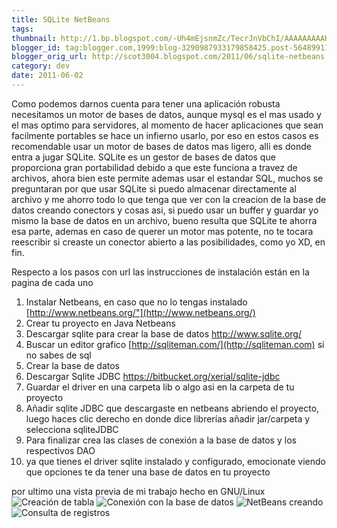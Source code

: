 ```yaml
---
title: SQLite NetBeans
tags:
thumbnail: http://1.bp.blogspot.com/-Uh4mEjsnmZc/TecrJnVbChI/AAAAAAAAAKQ/jh5bqLy2zkM/s72-c/instant%25C3%25A1nea1.png
blogger_id: tag:blogger.com,1999:blog-3290987933179858425.post-5648991122599032996
blogger_orig_url: http://scot3004.blogspot.com/2011/06/sqlite-netbeans.html
category: dev
date: 2011-06-02
---
```


Como podemos darnos cuenta para tener una aplicación robusta necesitamos un motor de bases de datos,
aunque mysql es el mas usado y el mas optimo para servidores,
al momento de hacer aplicaciones que sean facilmente portables se hace un infierno usarlo,
por eso en estos casos es recomendable usar un motor de bases de datos mas ligero, alli es donde entra a jugar SQLite.
SQLite es un gestor de bases de datos que proporciona gran portabilidad debido a que este funciona a travez de archivos,
ahora bien este permite ademas usar el estandar SQL,
muchos se preguntaran por que usar SQLite si puedo almacenar directamente al archivo
y me ahorro todo lo que tenga que ver con la creacion de la base de datos creando conectors y cosas asi,
si puedo usar un buffer y guardar yo mismo la base de datos en un archivo,
bueno resulta que SQLite te ahorra esa parte,
ademas en caso de querer un motor mas potente,
no te tocara reescribir si creaste un conector abierto a las posibilidades,
como yo XD, en fin.

<!-- more -->

Respecto a los pasos con url las instrucciones de instalación están en la pagina de cada uno

1.  Instalar Netbeans, en caso que no lo tengas instalado [http://www.netbeans.org/"](http://www.netbeans.org/)
2.  Crear tu proyecto en Java Netbeans
3.  Descargar sqlite para crear la base de datos <http://www.sqlite.org/>
4.  Buscar un editor grafico [http://sqliteman.com/](http://sqliteman.com) si no sabes de sql
5.  Crear la base de datos
6.  Descargar Sqlite JDBC <https://bitbucket.org/xerial/sqlite-jdbc>
7.  Guardar  el driver en una carpeta lib o algo asi en la carpeta de tu proyecto
8.  Añadir sqlite JDBC que descargaste en netbeans abriendo el proyecto, luego haces clic derecho en donde dice librerías añadir jar/carpeta y selecciona sqliteJDBC
9.  Para finalizar crea las clases de conexión a la base de datos y los respectivos DAO
10. ya que tienes el driver sqlite instalado y configurado, emocionate viendo que opciones te da tener una base de datos en tu proyecto

por ultimo una vista previa de mi trabajo
hecho en GNU/Linux
![Creación de tabla](//1.bp.blogspot.com/-Uh4mEjsnmZc/TecrJnVbChI/AAAAAAAAAKQ/jh5bqLy2zkM/s1600/instant%25C3%25A1nea1.png)
![Conexión con la base de datos](//3.bp.blogspot.com/-ZPMDat83nvQ/TecrLV8YRxI/AAAAAAAAAKU/LY9L4uVOOlQ/s1600/instant%25C3%25A1nea2.png)
![NetBeans creando](//4.bp.blogspot.com/-qxXGsXJujfg/TecrMatevpI/AAAAAAAAAKY/1XTnmPcWNK8/s1600/instant%25C3%25A1nea3.png)
![Consulta de registros](//3.bp.blogspot.com/-sSOke2IJHco/TecrOLZnoHI/AAAAAAAAAKg/Udnsf2A9_o0/s1600/instant%25C3%25A1nea5.png)

